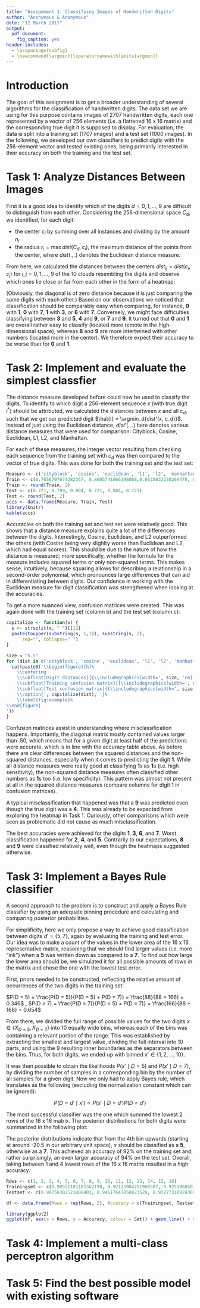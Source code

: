 ```yaml
---
title: "Assignment 1: Classifying Images of Handwritten Digits"
author: "Anonymous & Anonymous"
date: "12 March 2017"
output: 
  pdf_document:
    fig_caption: yes
header-includes:
  - \usepackage{subfig}
  - \newcommand{\argmin}{\operatornamewithlimits{argmin}}
---
```


# Introduction

The goal of this assignment is to get a broader understanding of several algorithms for the classification of handwritten digits. The data set we are using for this purpose contains images of 2707 handwritten digits, each one represented by a vector of 256 elements (i.e. a flattened 16 x 16 matrix) and the corresponding true digit it is supposed to display. For evaluation, the data is split into a training set (1707 images) and a test set (1000 images). In the following, we developed our own classifiers to predict digits with the 256-element vector and tested existing ones, being primarily interested in their accuracy on both the training and the test set.

# Task 1: Analyze Distances Between Images

First it is a good idea to identify which of the digits $d = 0, 1, ..., 9$ are difficult to distinguish from each other. Considering the 256-dimensional space $C_d$, we identified, for each digit:

- the center $c_i$ by summing over all instances and dividing by the amount $n_i$
- the radius $r_i = \max{dist(C_d, c_i)}$, the maximum distance of the points from the center, where $dist(.,.)$ denotes the Euclidean distance measure.

From here, we calculated the distances between the centers $dist_{ij} = dist(c_i, c_j)$ for $i, j = 0, 1, ..., 9$ of the 10 clouds resembling the digits and observe which ones lie close or far from each other in the form of a heatmap:

\begin{figure}[h]%
    \centering
    \includegraphics[width=10cm]{out/euclidean_digit-dists.png}%
    \caption{Euclidean distance between centers. Smaller values indicate more proximity in the 256-dimensional space.}%
    \label{fig:euclidean_dist}%
\end{figure}

(Obviously, the diagonal is of zero distance because it is just comparing the same digits with each other.) Based on our observations we noticed that classification should be comparably easy when comparing, for instance, **0** with **1**, **0** with **7**, **1** with **3**, or **6** with **7**. Conversely, we might face difficulties classifying between **3** and **5**, **4** and **9**, or **7** and **9**. It turned out that **0** and **1** are overall rather easy to classify (located more remote in the high-dimensional space), whereas **8** and **9** are more intertwined with other numbers (located more in the center). We therefore expect their accuracy to be worse than for **0** and **1**.

# Task 2: Implement and evaluate the simplest classfier

The distance measure developed before could now be used to classify the digits. To identify to which digit a 256-element sequence $x$ (with true digit $i^{*}$) should be attributed, we calculated the distances between $x$ and all $c_d$, such that we get our predicted digit $\hat{i} = \argmin_d{dist'(x, c_d)}$. Instead of just using the Euclidean distance, $dist'(.,.)$ here denotes various distance measures that were used for comparison: Cityblock, Cosine, Euclidean, L1, L2, and Manhattan.

For each of these measures, the integer vector resulting from checking each sequence from the training set with $c_d$ was then compared to the vector of true digits. This was done for both the training set and the test set:

```r
Measure <- c('cityblock', 'cosine', 'euclidean', 'l1', 'l2', 'manhattan')
Train <- c(0.7656707674282367, 0.8605741066198008,0.8635032220269478, 0.7656707674282367,  0.8635032220269478, 0.7656707674282367)
Train <- round(Train, 2)
Test <- c(0.721, 0.799, 0.804, 0.721, 0.804, 0.721)
Test <- round(Test, 2)
accs <- data.frame(Measure, Train, Test)
library(knitr)
kable(accs)
```

Accuracies on both the training set and test set were relatively good. This shows that a distance measure explains quite a lot of the differences between the digits. Interestingly, Cosine, Euclidean, and L2 outperformed the others (with Cosine being very slighlty worse than Euclidean and L2, which had equal scores). This should be due to the nature of how the distance is measured; more specifically, whether the formula for the measure includes squared terms or only non-squared terms. This makes sense, intuitively, because squaring allows for describing a relationship in a second-order polynomial, which pronounces large differences that can aid in differentiating between digits.
Our confidence in working with the Euclidean measure for digit classification was strengthened when looking at the accuracies.

To get a more nuanced view, confusion matrices were created. This was again done with the training set (column b) and the test set (column c):

```r
capitalize <- function(x) {
  s <- strsplit(x, " ")[[1]]
  paste(toupper(substring(s, 1,1)), substring(s, 2),
      sep="", collapse=" ")
}

size = "5.5"
for (dist in c('cityblock', 'cosine', 'euclidean', 'l1', 'l2', 'manhattan')) {
  cat(paste0('\\begin{figure}[h]%
    \\centering
    \\subfloat[Digit distances]{{\\includegraphics[width=', size, 'cm]{out/', dist, '_digit-dists.png} }}%
    \\subfloat[Training confusion matrix]{{\\includegraphics[width=', size, 'cm]{out/', dist, '_training_confusion_matrix.png} }}%
    \\subfloat[Test confusion matrix]{{\\includegraphics[width=', size, 'cm]{out/', dist, '_test_confusion_matrix.png} }}%
    \\caption{', capitalize(dist), '}%
    \\label{fig:example}%
\\end{figure}
'))
}
```

Confusion matrices assist in understanding where misclassification happens. Importantly, the diagonal matrix mostly contained values larger than .50, which means that for a given digit at least half of the predictions were accurate, which is in line with the accuracy table above. As before there are clear differences between the squared distances and the non-squared distances, especially when it comes to predicting the digit **1**. While all distance measures were really good at classifying **1**s as **1**s (i.e. high sensitivity), the non-squared distance measures often classified other numbers as **1**s too (i.e. low specificity). This pattern was almost not present at all in the squared distance measures (compare columns for digit 1 in confusion matrices).

A typical misclassification that happened was that a **9** was predicted even though the true digit was a **4**. This was already to be expected from exploring the heatmap in Task 1. Curiously, other comparisons which were seen as problematic did not cause as much misclassification.

The best accuracies were achieved for the digits **1**, **3**, **6**, and **7**. Worst classification happened for **2**, **4**, and **5**. Contrarily to our expectations, **8** and **9** were classified relatively well, even though the heatmaps suggested otherwise.

# Task 3: Implement a Bayes Rule classifier

A second approach to the problem is to construct and apply a Bayes Rule classifier by using an adequate binning procedure and calculating and comparing posterior probabilities. 

For simplificity, here we only propose a way to achieve good classification between digits $d' = \{5, 7\}$, again by evaluating the training and test error. Our idea was to make a count of the values in the lower area of the 16 x 16 representative matrix, reasoning that we should find larger values (i.e. more "ink") when a **5** was written down as compared to a **7**. To find out how large the lower area should be, we simulated it for all possible amounts of rows in the matrix and chose the one with the lowest test error.

First, priors needed to be constructed, reflecting the relative amount of occurrences of the two digits in the training set: 

$P(D = 5) = \frac{P(D = 5)}{P(D = 5) + P(D = 7)} = \frac{88}{88 + 166} = 0.346$ , 
$P(D = 7) = \frac{P(D = 7)}{P(D = 5) + P(D = 7)} = \frac{166}{88 + 166} = 0.654$

From there, we divided the full range of possible values for the two digits $x \in \{X_{D = 5}, X_{D = 7}\}$ into 10 equally wide bins, whereas each of the bins was containing a relevant portion of the range. This was established by extracting the smallest and largest value, dividing the full interval into 10 parts, and using the 9 resulting inner boundaries as the separators between the bins. Thus, for both digits, we ended up with binned $x' \in \{1, 2, ..., 10\}$.

It was then possible to obtain the likelihoods $P(x' \mid D = 5)$ and $P(x' \mid D = 7)$, by dividing the number of samples in a corresponding bin by the number of all samples for a given digit. Now we only had to apply Bayes rule, which translates as the following (excluding the normalization constant which can be ignored):

$$ P(D = d' \mid x') \propto P(x' \mid D = d') P(D = d') $$

The most successful classifier was the one which summed the lowest 2 rows of the 16 x 16 matrix. The posterior distributions for both digits were summarized in the following plot:

\begin{figure}[h]%
    \centering
    \includegraphics[width=10cm]{out/3_posteriors_2.png}%
    \caption{Histograms of posterior probabilities for binned $x'$ for digit 5 and 7}%
    \label{fig:posteriors_binned}%
\end{figure}

The posterior distributions indicate that from the 4th bin upwards (starting at around -20.5 in our arbitrary unit space), $x$ should be classified as a **5**, otherwise as a **7**. This achieved an accuracy of 92% on the training set and, rather surprisingly, an even larger accuracy of 94% on the test set. Overall, taking between 1 and 4 lowest rows of the 16 x 16 matrix resulted in a high accuracy:

```r
Rows <- c(1, 2, 3, 4, 5, 6, 7, 8, 9, 10, 11, 12, 13, 14, 15, 16)
Trainingset <- c(0.90551181102362199, 0.92125984251968507, 0.92519685039370081, 0.91338582677165359, 0.89370078740157477, 0.87401574803149606, 0.86614173228346458, 0.87007874015748032, 0.87401574803149606, 0.86614173228346458, 0.86220472440944884, 0.82283464566929132, 0.80314960629921262, 0.77165354330708658, 0.77952755905511806, 0.77952755905511806)
Testset <- c(0.90756302521008403, 0.94117647058823528, 0.9327731092436975, 0.91596638655462181, 0.89915966386554624, 0.84873949579831931, 0.83193277310924374, 0.81512605042016806, 0.82352941176470584, 0.77310924369747902, 0.78151260504201681, 0.72268907563025209, 0.72268907563025209, 0.72268907563025209, 0.68907563025210083, 0.68907563025210083)

df <- data.frame(Rows = rep(Rows, 2), Accuracy = c(Trainingset, Testset), Set = c(rep("Train", 16), rep("Test", 16)))

library(ggplot2)
ggplot(df, aes(x = Rows, y = Accuracy, colour = Set)) + geom_line() + theme_bw()
```



# Task 4: Implement a multi-class perceptron algorithm






# Task 5: Find the best possible model with existing software
